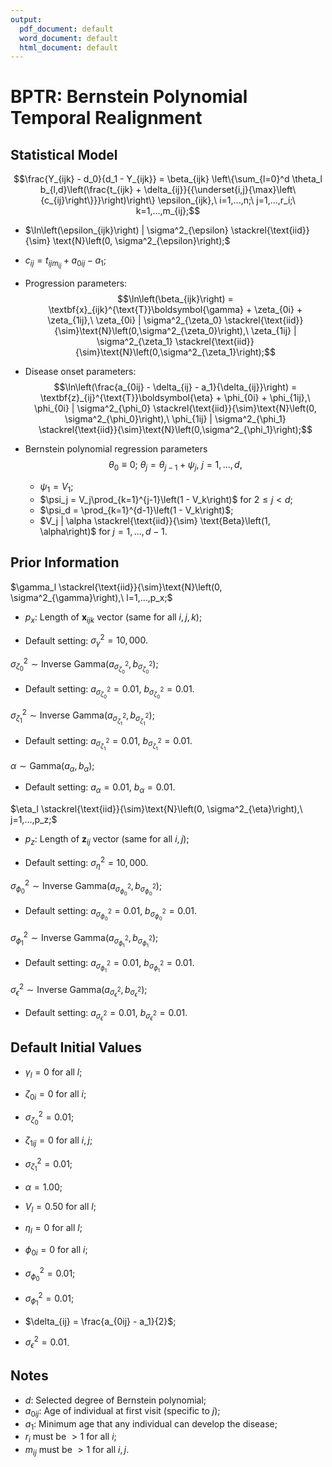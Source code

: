 ```yaml
---
output:
  pdf_document: default
  word_document: default
  html_document: default
---
```

# BPTR: Bernstein Polynomial Temporal Realignment

## Statistical Model
$$\frac{Y_{ijk} - d_0}{d_1 - Y_{ijk}} = \beta_{ijk} \left\{\sum_{l=0}^d \theta_l b_{l,d}\left(\frac{t_{ijk} + \delta_{ij}}{{\underset{i,j}{\max}\left\{c_{ij}\right\}}}\right)\right\} \epsilon_{ijk},\ i=1,...,n;\ j=1,...,r_i;\ k=1,...,m_{ij};$$

* $\ln\left(\epsilon_{ijk}\right) | \sigma^2_{\epsilon} \stackrel{\text{iid}}{\sim} \text{N}\left(0, \sigma^2_{\epsilon}\right);$
* $c_{ij} = t_{ijm_{ij}} + a_{0ij} - a_1;$

* Progression parameters:
$$\ln\left(\beta_{ijk}\right) = \textbf{x}_{ijk}^{\text{T}}\boldsymbol{\gamma} + \zeta_{0i} + \zeta_{1ij},\ \zeta_{0i} | \sigma^2_{\zeta_0} \stackrel{\text{iid}}{\sim}\text{N}\left(0,\sigma^2_{\zeta_0}\right),\ \zeta_{1ij} | \sigma^2_{\zeta_1} \stackrel{\text{iid}}{\sim}\text{N}\left(0,\sigma^2_{\zeta_1}\right);$$

* Disease onset parameters:
$$\ln\left(\frac{a_{0ij} - \delta_{ij} - a_1}{\delta_{ij}}\right) = \textbf{z}_{ij}^{\text{T}}\boldsymbol{\eta} + \phi_{0i} + \phi_{1ij},\ \phi_{0i} | \sigma^2_{\phi_0} \stackrel{\text{iid}}{\sim}\text{N}\left(0, \sigma^2_{\phi_0}\right),\ \phi_{1ij} | \sigma^2_{\phi_1} \stackrel{\text{iid}}{\sim}\text{N}\left(0,\sigma^2_{\phi_1}\right);$$
* Bernstein polynomial regression parameters
$$\theta_0 \equiv 0;\ \theta_j = \theta_{j-1} + \psi_j,\ j=1,\hdots,d,$$ 
  * $\psi_1 = V_1$; 
  * $\psi_j = V_j\prod_{k=1}^{j-1}\left(1 - V_k\right)$ for $2 \leq j < d$; 
  * $\psi_d = \prod_{k=1}^{d-1}\left(1 - V_k\right)$;
  * $V_j | \alpha \stackrel{\text{iid}}{\sim} \text{Beta}\left(1, \alpha\right)$ for $j=1,...,d-1.$

## Prior Information
$\gamma_l \stackrel{\text{iid}}{\sim}\text{N}\left(0, \sigma^2_{\gamma}\right),\ l=1,...,p_x;$

* $p_x$: Length of $\textbf{x}_{ijk}$ vector (same for all $i,j,k$);

* Default setting: $\sigma^2_{\gamma} = 10,000.$

$\sigma^2_{\zeta_0} \sim \text{Inverse Gamma}\left(a_{\sigma^2_{\zeta_0}}, b_{\sigma^2_{\zeta_0}}\right);$

* Default setting: $a_{\sigma^2_{\zeta_0}} = 0.01$, $b_{\sigma^2_{\zeta_0}} = 0.01.$

$\sigma^2_{\zeta_1} \sim \text{Inverse Gamma}\left(a_{\sigma^2_{\zeta_1}}, b_{\sigma^2_{\zeta_1}}\right);$

* Default setting: $a_{\sigma^2_{\zeta_1}} = 0.01$, $b_{\sigma^2_{\zeta_1}} = 0.01.$

$\alpha \sim \text{Gamma}\left(a_{\alpha}, b_{\alpha}\right);$

* Default setting: $a_{\alpha} = 0.01$, $b_{\alpha} = 0.01.$

$\eta_l \stackrel{\text{iid}}{\sim}\text{N}\left(0, \sigma^2_{\eta}\right),\ j=1,...,p_z;$

* $p_z$: Length of $\textbf{z}_{ij}$ vector (same for all $i,j$);

* Default setting: $\sigma^2_{\eta} = 10,000.$

$\sigma^2_{\phi_0} \sim \text{Inverse Gamma}\left(a_{\sigma^2_{\phi_0}}, b_{\sigma^2_{\phi_0}}\right);$

* Default setting: $a_{\sigma^2_{\phi_0}} = 0.01$, $b_{\sigma^2_{\phi_0}} = 0.01.$

$\sigma^2_{\phi_1} \sim \text{Inverse Gamma}\left(a_{\sigma^2_{\phi_1}}, b_{\sigma^2_{\phi_1}}\right);$

* Default setting: $a_{\sigma^2_{\phi_1}} = 0.01$, $b_{\sigma^2_{\phi_1}} = 0.01.$
    
$\sigma^2_{\epsilon} \sim \text{Inverse Gamma}\left(a_{\sigma^2_{\epsilon}}, b_{\sigma^2_{\epsilon}}\right);$

* Default setting: $a_{\sigma^2_{\epsilon}} = 0.01$, $b_{\sigma^2_{\epsilon}} = 0.01.$

## Default Initial Values
* $\gamma_l = 0$ for all $l$;

* $\zeta_{0i} = 0$ for all $i$;

* $\sigma^2_{\zeta_0} = 0.01$;

* $\zeta_{1ij} = 0$ for all $i,j$;

* $\sigma^2_{\zeta_1} = 0.01$;

* $\alpha = 1.00$;

* $V_l = 0.50$ for all $l$;

* $\eta_l = 0$ for all $l$;

* $\phi_{0i} = 0$ for all $i$;

* $\sigma^2_{\phi_0} = 0.01$;

* $\sigma^2_{\phi_1} = 0.01$;

* $\delta_{ij} = \frac{a_{0ij} - a_1}{2}$;

* $\sigma^2_{\epsilon} = 0.01$.

## Notes
* $d$:  Selected degree of Bernstein polynomial;
* $a_{0ij}$:  Age of individual at first visit (specific to $j$);
* $a_1$:  Minimum age that any individual can develop the disease;
* $r_{i}$ must be $>1$ for all $i$;
* $m_{ij}$ must be $>1$ for all $i,j$.

